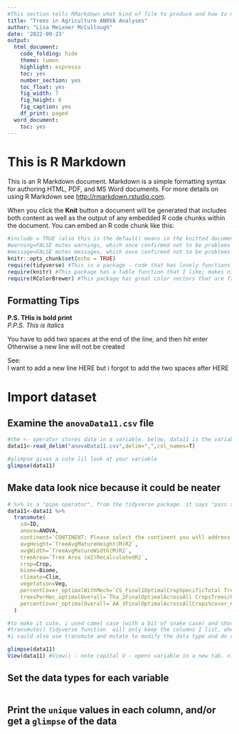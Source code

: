 ```yaml
---
#This section tells RMarkdown what kind of file to produce and how to make the graphics cute once you hit "knit"
title: "Trees in Agriculture ANOVA Analyses"
author: "Lisa Meixner McCullough"
date: '2022-09-23'
output:
  html_document:
    code_folding: hide
    theme: lumen
    highlight: espresso
    toc: yes
    number_section: yes
    toc_float: yes
    fig_width: 7
    fig_height: 6
    fig_caption: yes
    df_print: paged
  word_document:
    toc: yes
---
```


# This is  R Markdown

This is an R Markdown document. Markdown is a simple formatting syntax for authoring HTML, PDF, and MS Word documents. For more details on using R Markdown see <http://rmarkdown.rstudio.com>.

When you click the **Knit** button a document will be generated that includes both content as well as the output of any embedded R code chunks within the document. You can embed an R code chunk like this:


```r
#include = TRUE (also this is the default) means in the knitted document, this code chunk will be printed
#warning=FALSE mutes warnings, which once confirmed not to be problems are just eyesores
#message=FALSE mutes messages, which once confirmed not to be problems are just eyesores
knitr::opts_chunk$set(echo = TRUE)
require(tidyverse) #This is a package - code that has lovely functions i want to use in this file
require(knitr) #This package has a table function that I like; makes nice tables in final doc
require(RColorBrewer) #This package has great color vectors that are fab for discrete or continous datasets when making graphs
```

## Formatting Tips

**P.S. THis is bold print**  
_P.P.S. This is italics_  
  
You have to add two spaces at the end of the line, and then hit enter  
Otherwise a new line will not be created  
  
See:  
I want to add a new line HERE
but i forgot to add the two spaces after HERE

# Import dataset

## Examine the ```anovaData11.csv``` file

```r
#the <- operator stores data in a variable. below, data11 is the variable, and everthing to the right on that line is the data. you can see data11 appear in the environment, usually in the upperright of RStudio, once you run this code
data11<-read_delim("anovaData11.csv",delim=",",col_names=T)

#glimpse gives a cute lil look at your variable
glimpse(data11)
```

## Make data look nice because it could be neater

```r
# %>% is a "pipe operator", from the tidyverse package. it says "pass the result of the function to the left of the operator on, and use it as the input for the function to the right of the pipe operator
data11<-data11 %>% 
  transmute(
    id=ID,
    anova=ANOVA,
    continent=`CONTINENT: Please select the continent you will address in this questionnaire.  Please select only one.  We welcome responses for multiple continents; however; as responses will likely vary by bio...`,
    avgHeight=`TreeAvgMatureHeight(M)R2`,
    avgWidth=`TreeAvgMatureWidth(M)R2`,
    treeArea=`Tree Area (m2)RecalculatedR2`,
    crop=Crop,
    biome=Biome,
    climate=Clim,
    vegetation=Veg,
    percentCover_optimalWithMech=`CS_Final1OptimalCropSpecificTotal TreeCover/ha (%) w/ Mechanization scaled across all cropland by level of mech(CY)GivenR2`,
    treesPerHec_optimalOverall=`Tha_2FinalOptimalAcrossAll CropsTrees/ha_GivenR2`,
    percentCover_optimalOverall=`AA_3FinalOptimalAcrossAllCrops%cover_GivenR2`  
  )

#to make it cute, i used camel case (with a bit of snake case) and shortened the names
#transmute() tidyverse function  will only keep the columns I list, whereas mutate() tidyverse function would keep all of them. by using transmute i automatically delete the empty columns at the end
#i could also use transmute and mutate to modify the data type and do other funky things to the data, but in this case I'm just using it to rename the columns

glimpse(data11)
View(data11) #View() - note capital V - opens variable in a new tab. nice for scrolling.
```


## Set the data types for each variable
```r

```

## Print the ```unique``` values in each column, and/or get a ```glimpse``` of the data

